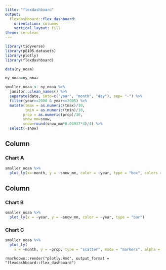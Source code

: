 ```yaml
---
title: "flexdashboard"
output: 
  flexdashboard::flex_dashboard:
    orientation: columns
    vertical_layout: fill
theme: cerulean
---
```


```r
library(tidyverse)
library(p8105.datasets)
library(plotly)
library(flexdashboard)
```

```r
data(ny_noaa)

ny_noaa=ny_noaa
```

```r
smaller_noaa <- ny_noaa %>% 
  janitor::clean_names() %>%
  separate(date, into=c("year", "month", "day"), sep= "-") %>%
  filter(year>=2000 & year<=2005) %>% 
  mutate(tmax = as.numeric(tmax)/10,
         tmin = as.numeric(tmin)/10,
        prcp = as.numeric(prcp)/10,
        snow_mm=snow, 
        snow=round(snow_mm*0.03937*4)/4) %>% 
  select(-snow)
```

Column {data-width=650}
-----------------------------------------------------------------------

### Chart A

```r
smaller_noaa %>% 
  plot_ly(x=~month, y = ~snow_mm, color = ~year, type = "box", colors = "viridis")
```

Column {data-width=350}
-----------------------------------------------------------------------
### Chart B

```r
smaller_noaa %>% 
  plot_ly(x = ~year, y = ~snow_mm, color = ~year, type = "bar")
```

### Chart C

```r
smaller_noaa %>%
  plot_ly(
    x = ~month, y = ~prcp, type = "scatter", mode = "markers", alpha = 0.5)
```

`rmarkdown::render("plotly.Rmd", output_format = "flexdashboard::flex_dashboard")`